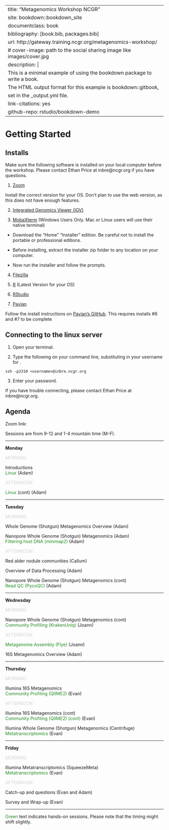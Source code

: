 
---
title: "Metagenomics Workshop NCGR"
site: bookdown::bookdown_site
documentclass: book
bibliography: [book.bib, packages.bib]
url: http://gateway.training.ncgr.org/metagenomics-workshop/
# cover-image: path to the social sharing image like images/cover.jpg
description: |
  This is a minimal example of using the bookdown package to write a book.
  The HTML output format for this example is bookdown::gitbook,
  set in the _output.yml file.
link-citations: yes
github-repo: rstudio/bookdown-demo
---

# Getting Started

## Installs

Make sure the following software is installed on your local computer before the workshop. Please contact Ethan Price at inbre\@ncgr.org if you have questions.

1. [Zoom](https://zoom.us/download)

Install the correct version for your OS. Don't plan to use the web version, as this does not have enough features. 

2. [Integrated Genomics Viewer (IGV)](https://software.broadinstitute.org/software/igv/download)

3. [MobaXterm](https://mobaxterm.mobatek.net/download.html) (Windows Users Only. Mac or Linux users will use their native terminal)

* Download the "Home" "Installer" edition.  Be careful not to install the portable or professional editions.  

* Before installing, extract the installer zip folder to any location on your computer.  

* Now run the installer and follow the prompts.

4. [Filezilla](https://filezilla-project.org/)

5. [R](https://cran.rstudio.com/) (Latest Version for your OS)

6. [RStudio](https://rstudio.com/products/rstudio/download/#download)

7. [Pavian](https://github.com/fbreitwieser/pavian)

Follow the install instructions on [Pavian's GitHub](https://github.com/fbreitwieser/pavian).  This requires installs #6 and #7 to be complete


## Connecting to the linux server

1. Open your terminal.

2. Type the following on your command line, substituting in your username for <username>.

```
ssh -p2310 <username>@inbre.ncgr.org
```

3. Enter your password.

If you have trouble connecting, please contact Ethan Price at inbre\@ncgr.org.


## Agenda

Zoom link:

Sessions are from 9-12 and 1-4 mountain time (M-F).

_____

**Monday**

<span style="color: lightgray;">MORNING</span>\

Introductions\
<span style="color: forestgreen;">Linux</span> (Adam)

<span style="color: lightgray;">AFTERNOON</span>\

<span style="color: forestgreen;">Linux</span> (cont) (Adam)


_____

**Tuesday**

<span style="color: lightgray;">MORNING</span>\

Whole Genome (Shotgun) Metagenomics Overview (Adam)\

Nanopore Whole Genome (Shotgun) Metagenomics (Adam)\
<span style="color: forestgreen;">Filtering host DNA (minimap2)</span> (Adam)

<span style="color: lightgray;">AFTERNOON</span>\

Red alder nodule communities (Callum)\

Overview of Data Processing (Adam)\

Nanopore Whole Genome (Shotgun) Metagenomics (cont)\
<span style="color: forestgreen;">Read QC (PycoQC)</span> (Adam)\

_____

**Wednesday**

<span style="color: lightgray;">MORNING</span>\

Nanopore Whole Genome (Shotgun) Metagenomics (cont)\
<span style="color: forestgreen;">Community Profiling (KrakenUniq)</span> (Joann)\

<span style="color: lightgray;">AFTERNOON</span>\

<span style="color: forestgreen;">Metagenome Assembly (Flye)</span> (Joann)\

16S Metagenomics Overview (Adam)\

_____

**Thursday**

<span style="color: lightgray;">MORNING</span>\

Illumina 16S Metagenomics\
<span style="color: forestgreen;">Community Profiling (QIIME2)</span> (Evan)\

<span style="color: lightgray;">AFTERNOON</span>\

Illumina 16S Metagenomics (cont)\
<span style="color: forestgreen;">Community Profiling (QIIME2) (cont)</span> (Evan)\

Illumina Whole Genome (Shotgun) Metagenomics (Centrifuge)\
<span style="color: forestgreen;">Metatranscriptomics</span> (Evan)\

_____

**Friday**

<span style="color: lightgray;">MORNING</span>\

Illumina Metatranscriptomics (SqueezeMeta)\
<span style="color: forestgreen;">Metatranscriptomics</span> (Evan)\

<span style="color: lightgray;">AFTERNOON</span>\

Catch-up and questions (Evan and Adam)

Survey and Wrap-up (Evan)

_____

<span style="color: forestgreen;">Green</span> text indicates hands-on sessions. Please note that the timing might shift slightly.
